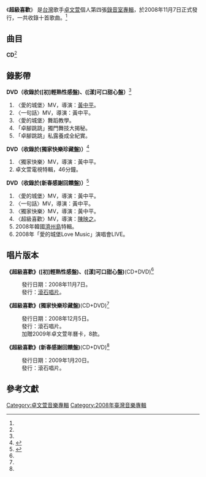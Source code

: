 {{Infobox Album
| Name  = 超級喜歡
| Type  = 專輯
| Cover  = 
| Artist  = [[卓文萱|卓文萱]]
| Released   = 2008年11月7日<ref name="fiveMusic">{{cite web | url=http://www.5music.com.tw/CDList-C.asp?cdno=429475679372 | title=卓文萱『超級喜歡』(初"輕熟性感盤)、(漾"可口甜心盤) | publisher=5大唱片 | accessdate=2014-02-07}}</ref>
| Recorded  = 2008年<ref name="isrc">{{cite web | url=http://isrc.ncl.edu.tw/music_view.aspx?item=9858 | title=卓文萱『超級喜歡』 | publisher=ISRC | accessdate=2014-02-07}}</ref>
| Genre = [[華語流行音樂|華語流行音樂]]
| Length = 38分28秒<ref name="isrc" />
| Label = [[滾石唱片|滾石唱片]]<ref name="isrc" />
| Producer =
| Last album = [[幸福氧氣|幸福氧氣]]<br /><small>2007年</small>
| This album = '''超級喜歡'''<br /><small>2008年</small>
| Next album = [[【1+1】Play_n_Fun|【1+1】Play n Fun]]<br /><small>2009年</small>
}}
《'''超級喜歡'''》 是[[台灣|台灣]]歌手[[卓文萱|卓文萱]]個人第四張[[錄音室專輯|錄音室專輯]]，於2008年11月7日正式發行，一共收錄十首歌曲。<ref name="fiveMusic" />

==曲目==
'''CD'''<ref name="isrc" />
{{Tracklist

| longnote_column = yes
| music_credits = yes
| lyrics_credits = yes
| arranger_credits = yes

| title1 = 愛的城堡
| music1 = [[張簡君偉|張簡君偉]]
| lyrics1 = [[廖瑩如|廖瑩如]]
| arranger1 = [[阿弟仔|阿弟仔]]
| producer1 = 
| longnote1 = 
| length1 = 3:08

| title2 = 一句話
| music2 = [[宇珩|宇珩]]
| lyrics2 = [[易桀齊|易桀齊]]<br />[[葛大為|葛大為]]
| arranger2 = [[于京延|-{于}-京延]]
| producer2 = 
| longnote2 = 
| length2 = 4:46

| title3 = 超級喜歡
| music3 = [[JOY|JOY]]
| lyrics3 = [[阿牛|阿牛]]
| arranger3 = [[黃冠豪|黃冠豪]]
| producer3 = 
| longnote3 = 
| length3 = 3:03

| title4 = 獨家快樂
| music4 = [[范瑋琪|范瑋琪]]
| lyrics4 = [[王雅君|王雅君]]
| arranger4 = [[奧斯卡|奧斯卡]]
| producer4 = 
| longnote4 = 
| length4 = 3:41

| title5 = SAVE ME
| music5 = 張震嶽
| lyrics5 = 張震嶽
| arranger5 = 張震嶽
| producer5 = 
| longnote5 = feat. [[張震嶽|張震嶽]]
| length5 = 3:31

| title6 = 下個幸福
| music6 = [[譚志華|譚志華]]
| lyrics6 = [[姚若龍|姚若龍]]
| arranger6 = [[于京延|-{于}-京延]]
| producer6 = 
| longnote6 = 
| length6 = 4:32

| title7 = 自己找答案
| music7 = [[許哲珮|許哲珮]]
| lyrics7 = 姚若龍
| arranger7 = [[于京延|-{于}-京延]]
| producer7 = 
| longnote7 = 
| length7 = 4:11

| title8 = 不說
| music8 = [[于京延|-{于}-京延]]
| lyrics8 = 卓文萱
| arranger8 = [[于京延|-{于}-京延]]
| producer8 = 
| longnote8 = 
| length8 = 4:01

| title9 = 一個人勇敢
| music9 = [[衛斯理|衛斯理]]
| lyrics9 = 卓文萱
| arranger9 = [[于京延|-{于}-京延]]
| producer9 = 
| longnote9 = 
| length9 = 3:56

| title10 = 靜電
| music10 = [[蔡健雅|蔡健雅]]
| lyrics10 = [[管啟源|管啟源]]
| arranger10 = [[Martin_Tang|Martin Tang]]
| producer10 = 
| longnote10 = 
| length10 = 3:39

| total_length = 38:28
}}

==錄影帶==
{{col-begin}}
{{col-3}}
'''DVD（收錄於([初]輕熟性感盤)、([漾]可口甜心盤）'''<ref name="fiveMusic" />
#〈愛的城堡〉MV，導演：[[黃中平|黃中平]]。
#〈一句話〉MV，導演：黃中平。
#〈愛的城堡〉舞蹈教學。
#「卓腳跳跳」獨門舞技大揭秘。
#「卓腳跳跳」私露養成全紀實。
{{col-3}}
'''DVD（收錄於(獨家快樂珍藏盤)）'''<ref name="fiveMusic2">{{cite web | url=http://www.5music.com.tw/CDList-C.asp?cdno=429485679426 | title=卓文萱『超級喜歡』(獨家快樂珍藏盤) | publisher=5大唱片 | accessdate=2014-02-07}}</ref>
#〈獨家快樂〉MV，導演：黃中平。
#卓文萱電視特輯，46分鐘。
{{col-3}}
'''DVD（收錄於(新春感謝回饋盤)）'''<ref name="fiveMusic3">{{cite web | url=http://www.5music.com.tw/CDList-C.asp?cdno=430385678775 | title=卓文萱『超級喜歡』(新春感謝回饋盤) | publisher=5大唱片 | accessdate=2014-02-07}}</ref>
#〈愛的城堡〉MV，導演：黃中平。
#〈一句話〉MV，導演：黃中平。
#〈獨家快樂〉MV，導演：黃中平。
#〈超級喜歡〉MV，導演：[[陳映之|陳映之]]。
#2008年韓國[[濟州島|濟州島]]特輯。
#2008年「愛的城堡Love Music」演唱會LIVE。
{{col-end}}

==唱片版本==
{{col-begin}}
{{col-3}}
'''《超級喜歡》([初]輕熟性感盤)、([漾]可口甜心盤)'''(CD+DVD)<ref name="fiveMusic" />
:發行日期：2008年11月7日。
:發行：[[滾石唱片|滾石唱片]]。
{{col-3}}
'''《超級喜歡》(獨家快樂珍藏盤)'''(CD+DVD)<ref name="fiveMusic2" />
:發行日期：2008年12月5日。
:發行：滾石唱片。
:加贈2009年卓文萱年曆卡，8款。
{{col-3}}
'''《超級喜歡》(新春感謝回饋盤)'''(CD+DVD)<ref name="fiveMusic3" />
:發行日期：2009年1月20日。
:發行：滾石唱片。
{{col-end}}

==參考文獻==
<references/>

{{卓文萱}}

[[Category:卓文萱音樂專輯|Category:卓文萱音樂專輯]]
[[Category:2008年臺灣音樂專輯|Category:2008年臺灣音樂專輯]]